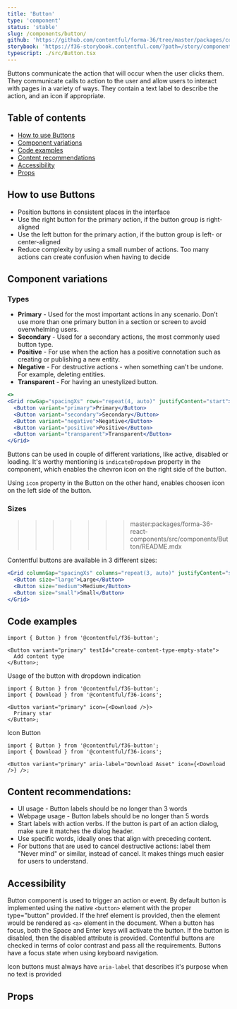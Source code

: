 ```yaml
---
title: 'Button'
type: 'component'
status: 'stable'
slug: /components/button/
github: 'https://github.com/contentful/forma-36/tree/master/packages/components/components/button'
storybook: 'https://f36-storybook.contentful.com/?path=/story/components-button--basic'
typescript: ./src/Button.tsx
---
```



Buttons communicate the action that will occur when the user clicks them. They communicate calls to action to the user and allow users to interact with pages in a variety of ways. They contain a text label to describe the action, and an icon if appropriate.

## Table of contents

- [How to use Buttons](#how-to-use-buttons)
- [Component variations](#component-variations)
- [Code examples](#code-examples)
- [Content recommendations](#content-recommendations)
- [Accessibility](#accessibility)
- [Props](#props)

## How to use Buttons

- Position buttons in consistent places in the interface
- Use the right button for the primary action, if the button group is right-aligned
- Use the left button for the primary action, if the button group is left- or center-aligned
- Reduce complexity by using a small number of actions. Too many actions can create confusion when having to decide

## Component variations

### Types

- **Primary** - Used for the most important actions in any scenario. Don’t use more than one primary button in a section or screen to avoid overwhelming users.
- **Secondary** - Used for a secondary actions, the most commonly used button type.
- **Positive** - For use when the action has a positive connotation such as creating or publishing a new entity.
- **Negative** - For destructive actions - when something can't be undone. For example, deleting entities.
- **Transparent** - For having an unestylized button.

```jsx
<>
<Grid rowGap="spacingXs" rows="repeat(4, auto)" justifyContent="start">
  <Button variant="primary">Primary</Button>
  <Button variant="secondary">Secondary</Button>
  <Button variant="negative">Negative</Button>
  <Button variant="positive">Positive</Button>
  <Button variant="transparent">Transparent</Button>
</Grid>
```

Buttons can be used in couple of different variations, like active, disabled or loading. It's worthy mentioning is `indicateDropdown` property in the component,
which enables the chevron icon on the right side of the button.

Using `icon` property in the Button on the other hand, enables choosen icon on the left side of the button.

### Sizes

> > > > > > > master:packages/forma-36-react-components/src/components/Button/README.mdx

Contentful buttons are available in 3 different sizes:

```jsx
<Grid columnGap="spacingXs" columns="repeat(3, auto)" justifyContent="start">
  <Button size="large">Large</Button>
  <Button size="medium">Medium</Button>
  <Button size="small">Small</Button>
</Grid>
```

## Code examples

```tsx static=true
import { Button } from '@contentful/f36-button';

<Button variant="primary" testId="create-content-type-empty-state">
  Add content type
</Button>;
```

Usage of the button with dropdown indication

```tsx static=true
import { Button } from '@contentful/f36-button';
import { Download } from '@contentful/f36-icons';

<Button variant="primary" icon={<Download />}>
  Primary star
</Button>;
```

Icon Button

```tsx static=true
import { Button } from '@contentful/f36-button';
import { Download } from '@contentful/f36-icons';

<Button variant="primary" aria-label="Download Asset" icon={<Download />} />;
```

## Content recommendations:

- UI usage - Button labels should be no longer than 3 words
- Webpage usage - Button labels should be no longer than 5 words
- Start labels with action verbs. If the button is part of an action dialog, make sure it matches the dialog header.
- Use specific words, ideally ones that align with preceding content.
- For buttons that are used to cancel destructive actions: label them "Never mind" or similar, instead of cancel. It makes things much easier for users to understand.

## Accessibility

Button component is used to trigger an action or event. By default button is implemented using the native `<button>` element with the proper type="button" provided. If the href element is provided, then the element would be rendered as `<a>` element in the document.
When a button has focus, both the Space and Enter keys will activate the button. If the button is disabled, then the disabled attribute is provided.
Contentful buttons are checked in terms of color contrast and pass all the requirements.
Buttons have a focus state when using keyboard navigation.

Icon buttons must always have `aria-label` that describes it's purpose when no text is provided

## Props

<Props of="Button" />

